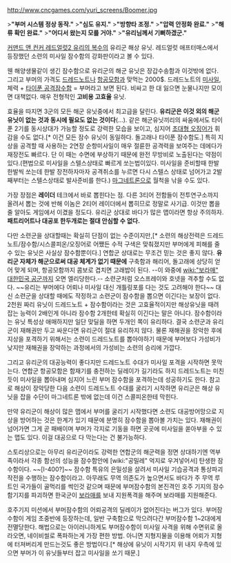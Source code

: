http://www.cncgames.com/yuri_screens/Boomer.jpg

>'''"부머 시스템 정상 동작."'''
>'''"심도 유지."'''
>'''"방향타 조정."'''
>'''"압력 안정화 완료."'''
>'''"해류 확인 완료."'''
>'''"어디서 왔는지 모를 거야."'''
>'''"유리님께서 기뻐하겠군."'''

[[커맨드 앤 컨커 레드얼럿2 유리의 복수]]의 유리군 해상 유닛. 레드얼럿 애프터매스에서 등장했던 소련의 미사일 잠수함의 강화판이라고 볼 수 있다.

웬 해양생물같이 생긴 잠수함으로 유리군의 해군 유닛은 장갑수송함과 이것밖에 없다. 그리고 부머의 가격도 [[드레드노트]]나 [[항공모함]]과 맞먹는 2000$. 드레드노트의 [[미사일]], 체력 + [[타이푼 공격잠수함]] = 부머라고 보면 된다. 비싸고 한 대 잃으면 눈물나지만 모이면 대책없다. 매우 전형적인 '''고비용 고효율''' 유닛.

효율을 따지면 3군의 모든 해군 유닛중에서 최고급을 달린다. '''유리군은 이것 외의 해군 유닛이 없는 것과 동시에 필요도 없는 것이다'''(…). 같은 해군유닛끼리의 싸움에서도 타이푼 2기를 동시상대가 가능할 정도로 강력한 모습을 보이고, 심지어 [[초대형 오징어]]가 휘감을 수도 없다.[* 이건 모든 잠수 유닛이 동일하다. 돌고래나 타이푼 잠수함도.] 특히 지상을 공격할 때 사용하는 2연장 순항미사일이 매우 절륜한 공격력을 보여주는 데에다가 재장전도 빠르다. 단 이 때는 수면에 부상하기 때문에 완전 무방비로 노출된다는 약점이 있다.(편법으로 미사일을 스텔스상태로 빠르게 쏘는법이있다. 미사일을 준비할때 한발한발씩 쏘는데 한발 장전하자마자 공격취소를 누르면 다시 스텔스 상태로 넘어가고 2발째부터는 스텔스상태로 발사준비를 한다.)
[[마그네트론]]으로 월척을 낚을 수도 있다.

가장 장점은 '''레이더''' 테크에서 바로 뽑힌다는 점. 다른 3티어 전함들이 전투연구소까지 올려서 뽑는 것에 반해 이놈은 2티어 레이더에서 뽑히므로 정말로 사기급. 이것만 뽑을 줄 알아도 게임에서 이겼을 정도다. 유리군 상대로 바다가 많은 맵이라면 항상 주의하자. '''패트리어트나 대공포 한두개로는 절대 안심할 수 없다.'''

다만 소련군을 상대할때는 확실히 단점이 없는 수준이지만,[* 소련의 해상전력은 드레드노트/잠수함/시스콜피온/오징어로 어쨌든 수적 구색은 맞춰졌지만 부머에게 피해를 줄 수 있는 유닛은 사실상 잠수함뿐이다.] 연합군 상대로는 무조건 믿는 것은 좋지 않다. '''유리군 자체가 해군으로써 대공 체계가 없기 때문에''' 구축함과 해리어, 돌고래에 상당히 얻어 맞게 되며, 항공모함까지 콤보로 겹치면 고래밥이 된다. --이 와중에 [[wiki:"보라매" 대한민국 공군]]까지 오면 엘리당한다.-- 소련군처럼 오스프레이와 호넷을 격추할 수도 없다. ~~유리는 부머에다 어뢰나 미사일 대신 개틀링포를 다는 것도 고려해야 한다~~ 대신 소련군을 상대할 때에도 작정하고 소련군이 잠수함을 뽑으면 이긴다는 보장이 없다. 2천원 짜리 유닛이 드레드노트 + 잠수함이라는 것은 고효율적이지만 해상유닛을 때려잡는 능력이 2배인게 아니라 잠수함 2개한테 확실히 이긴다는 말은 아니다. 잠수함이라는 유닛 특성상 애매하지만 일단 맞딜을 하면 두개인 쪽이 유리하다. 결국 소련군과 유리군이 재해권만 두고 싸운다면 유리군이 절대 유리하지 않다. 물론 재해권을 장악한 후에 지상을 포격하기 위해서는 소련이 드레드노트를 뽑아야하기 때문에 부머보다 가성비가 낮지만 재해권을 장악하는 과정에서의 가성비는 소련의 승리에 가깝다. 

그리고 유리군의 대공능력이 좋다지만 드레드노트 수대가 미사일 포격을 시작하면 못막는다. 연합군 항공모함은 함재기를 충전하는 딜레이가 길기라도 하지 드레드노트는 미친듯이 미사일을 뽑아내며 심지어 느린 부머 잠수함을 포격하는데 성공하기도 한다. 참고로 해상이 장악당한 다음 소련이 드레드노트 수대를 굴리기 시작하면 유리군은 해상 유닛을 잡을 수단이 마그네트론 밖에 없는데 이건 스콜피온한테 막힌다. 

만약 유리군이 해상이 많은 맵에서 부머를 굴리기 시작했다면 소련도 대공방어망으로 지상을 방어하는 것은 한계가 있기 때문에 분명히 잠수함을 뽑아볼 가치는 있다. 재해권이 넘어가면 그게 곧 패배이며 부머가 각지로 기동을 하면 곳곳에 미사일을 쏟아부을 수 있는 맵도 있다. 이걸 대공으로 다 막는다는 건 불가능하다.

스토리상으로는 아무리 유리군이라도 강력한 연합군의 해군력을 정면 상대하기엔 역부족이라서 각종 함선의 성능을 잠수함안에 [wiki:"공밀레" 억지로 우겨넣어서] 탄생한 잠수함이다. ~~[I-400?]~~ 잠수함 특유의 은밀성을 살려서 미사일 기습공격과 통상파괴작전을 수행하는 잠수함이라고.
아무래도 무역 의존도가 높으면서도 바다가 주 무역 루트인 국가들이 골먹리를 썩인것 같으며 때문에 부머잠수함의 본진격인 호주 기지의 잠수함기지를 파괴하면 한국군이 [[보라매]]를 보내 지원폭격을 해주며 보라매를 지원해준다.

호주기지 미션에서 부머잠수함의 어뢰공격의 딜레이가 없어진다는 버그가 있다. 부머잠수함이 게임 초중반에 등장하는데, 일반 구축함으로 막으려다간 부머잠수함 1~2대에게 전멸당한다. 해법으로는 아이러니하게도 부머잠수함이 미사일 사격을 위해 수면위로 올라오면, 네이비씰로 폭파하는게 가장 편한 방법. 아니면 지형지물을 이용해 어뢰가 지형에 터져버리게 만드는것도 좋은 방법이다.[* 해상에 유닛이 시작기지 위 내지 우측에 있으면 부머가 이 유닛들부터 잡고 미사일을 쏘기 때문.]
